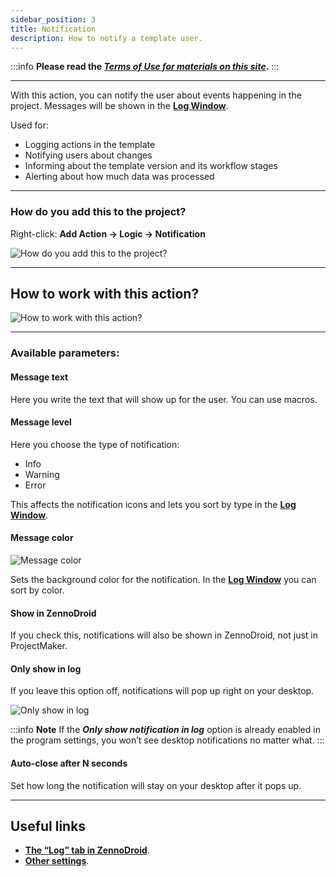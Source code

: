 ```yaml
---
sidebar_position: 3
title: Notification
description: How to notify a template user.
---  
```

:::info **Please read the [*Terms of Use for materials on this site*](../../Disclaimer).**
:::   
_______________________________________________
With this action, you can notify the user about events happening in the project. Messages will be shown in the [**Log Window**](../../pm/Interface/Log_window).

Used for:  
- Logging actions in the template  
- Notifying users about changes  
- Informing about the template version and its workflow stages  
- Alerting about how much data was processed  
_______________________________________________
### How do you add this to the project?  
Right-click: **Add Action → Logic → Notification**

![How do you add this to the project?](./assets/Notification/Notification_pic1.png)
_______________________________________________
## How to work with this action?

![How to work with this action?](./assets/Notification/Notification_pic2.png)
_______________________________________________
### Available parameters:
#### Message text
Here you write the text that will show up for the user. You can use macros.

#### Message level
Here you choose the type of notification:
- Info
- Warning
- Error

This affects the notification icons and lets you sort by type in the [**Log Window**](../../pm/Interface/Log_window).

#### Message color
![Message color](./assets/Notification/Notification_pic3.png)

Sets the background color for the notification. In the [**Log Window**](../../pm/Interface/Log_window) you can sort by color.

#### Show in ZennoDroid
If you check this, notifications will also be shown in ZennoDroid, not just in ProjectMaker.

#### Only show in log
If you leave this option off, notifications will pop up right on your desktop.

![Only show in log](./assets/Notification/Notification_pic4.png)

:::info **Note**
If the ***Only show notification in log*** option is already enabled in the program settings, you won’t see desktop notifications no matter what.
:::

#### Auto-close after N seconds
Set how long the notification will stay on your desktop after it pops up.
_______________________________________________
## Useful links
- [**The “Log” tab in ZennoDroid**](../../Execution/Log).
- [**Other settings**](../../Settings/Other_Settings).